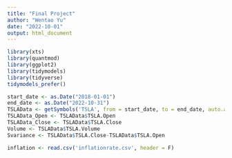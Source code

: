 ```yaml
---
title: "Final Project"
author: "Wentao Yu"
date: "2022-10-01"
output: html_document
---
```


```r
library(xts)
library(quantmod)
library(ggplot2)
library(tidymodels)
library(tidyverse)
tidymodels_prefer()
```

```r
start_date <- as.Date("2018-01-01")
end_date <- as.Date("2022-10-31")
TSLAData <- getSymbols('TSLA', from = start_date, to = end_date, auto.assign = F)
TSLAData_Open <- TSLAData$TSLA.Open
TSLAData_Close <- TSLAData$TSLA.Close
Volume <- TSLAData$TSLA.Volume
Svariance <- TSLAData$TSLA.Close-TSLAData$TSLA.Open
```
```r
inflation <- read.csv('inflationrate.csv', header = F)
```













